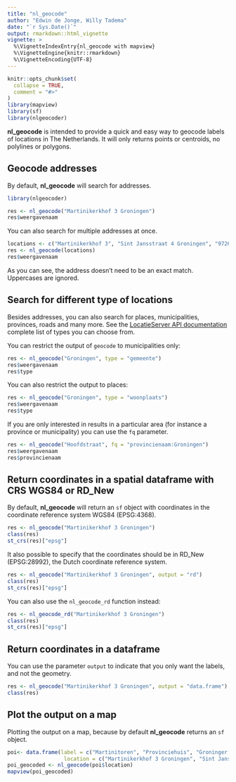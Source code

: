 ```yaml
---
title: "nl_geocode"
author: "Edwin de Jonge, Willy Tadema"
date: "`r Sys.Date()`"
output: rmarkdown::html_vignette
vignette: >
  %\VignetteIndexEntry{nl_geocode with mapview}
  %\VignetteEngine{knitr::rmarkdown}
  %\VignetteEncoding{UTF-8}
---
```


```r
knitr::opts_chunk$set(
  collapse = TRUE,
  comment = "#>"
)
library(mapview)
library(sf)
library(nlgeocoder)
```

**nl_geocode** is intended to provide a quick and easy way to geocode labels of locations in The Netherlands. It will only returns points or centroids, no polylines or polygons.

## Geocode addresses

By default, **nl_geocode** will search for addresses.    

```r
library(nlgeocoder)

res <- nl_geocode("Martinikerkhof 3 Groningen") 
res$weergavenaam
```

You can also search for multiple addresses at once.

```r
locations <- c("Martinikerkhof 3", "Sint Jansstraat 4 Groningen", "9726AE 4", "9711 ME 1")
res <- nl_geocode(locations)
res$weergavenaam
```

As you can see, the address doesn't need to be an exact match. Uppercases are ignored.

## Search for different type of locations

Besides addresses, you can also search for places, municipalities, provinces, roads and many more. See the [LocatieServer API documentation](https://github.com/PDOK/locatieserver/wiki/API-Locatieserver) complete list of types you can choose from.

You can restrict the output of `geocode` to municipalities only:

```r
res <- nl_geocode("Groningen", type = "gemeente") 
res$weergavenaam
res$type
```

You can also restrict the output to places:

```r
res <- nl_geocode("Groningen", type = "woonplaats") 
res$weergavenaam
res$type
```

If you are only interested in results in a particular area (for instance a province or municipality) you can use the `fq` parameter.

```r
res <- nl_geocode("Hoofdstraat", fq = "provincienaam:Groningen") 
res$weergavenaam
res$provincienaam
```

## Return coordinates in a spatial dataframe with CRS WGS84 or RD_New

By default, **nl_geocode** will return an `sf` object with coordinates in the coordinate reference system WGS84 (EPSG:4368). 

```r
res <- nl_geocode("Martinikerkhof 3 Groningen") 
class(res)
st_crs(res)["epsg"]
```

It also possible to specify that the coordinates should be in RD_New (EPSG:28992), the Dutch coordinate reference system.

```r
res <- nl_geocode("Martinikerkhof 3 Groningen", output = "rd") 
class(res)
st_crs(res)["epsg"]
```

You can also use the `nl_geocode_rd` function instead:
```r
res <- nl_geocode_rd("Martinikerkhof 3 Groningen") 
class(res)
st_crs(res)["epsg"]
```

## Return coordinates in a dataframe

You can use the parameter `output` to indicate that you only want the labels, and not the geometry.

```r
res <- nl_geocode("Martinikerkhof 3 Groningen", output = "data.frame") 
class(res)
```

## Plot the output on a map

Plotting the output on a map, because by default **nl_geocode** returns an `sf` object.

```r
poi<- data.frame(label = c("Martinitoren", "Provinciehuis", "Groninger Museum", "Centraal Station", "Groninger Forum"), 
                  location = c("Martinikerkhof 3 Groningen", "Sint Jansstraat 4 Groningen", "9711 ME 1", "9726 AE 4", "Hereplein 73 Groningen"))   
poi_geocoded <- nl_geocode(poi$location)
mapview(poi_geocoded)
```
